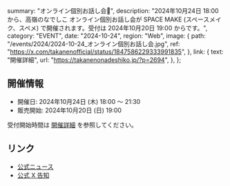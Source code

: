   summary: "オンライン個別お話し会📢",
  description:
    "2024年10月24日 18:00 から、高嶺のなでしこ オンライン個別お話し会が SPACE MAKE (スペースメイク、スペメ) で開催されます。受付は 2024年10月20日 19:00 からです。",
  category: "EVENT",
  date: "2024-10-24",
  region: "Web",
  image: {
    path: "/events/2024/2024-10-24_オンライン個別お話し会.jpg",
    ref: "https://x.com/takanenofficial/status/1847586229333991835",
  },
  link: {
    text: "開催詳細",
    url: "https://takanenonadeshiko.jp/?p=2694",
  },
};

## 開催情報

- 開催日: 2024年10月24日 (木) 18:00 〜 21:30
- 販売開始: 2024年10月20日 (日) 19:00

受付開始時間は [開催詳細](https://takanenonadeshiko.jp/?p=2694) を参照してください。

## リンク

- [公式ニュース](https://takanenonadeshiko.jp/?p=2694)
- [公式 X 告知](https://x.com/takanenofficial/status/1847586229333991835)
